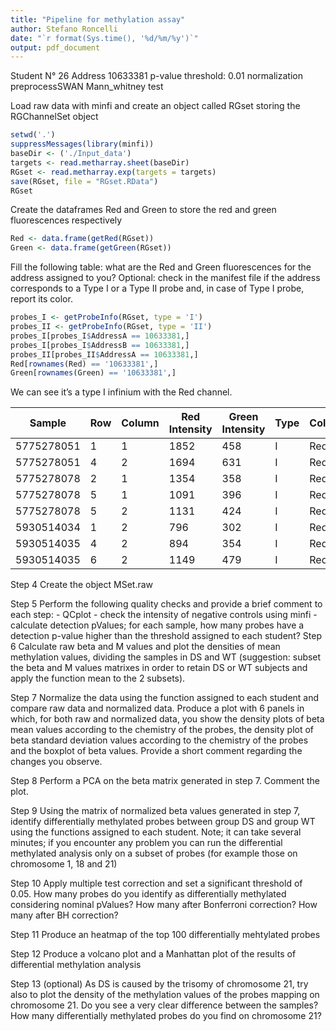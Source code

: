 ```yaml
---
title: "Pipeline for methylation assay"
author: Stefano Roncelli
date: "`r format(Sys.time(), '%d/%m/%y')`"
output: pdf_document
---
```

Student N° 26
Address 10633381
p-value threshold: 0.01
normalization preprocessSWAN
Mann_whitney test

Load raw data with minfi and create an object called RGset storing the RGChannelSet object
```r
setwd('.')
suppressMessages(library(minfi))
baseDir <- ('./Input_data')
targets <- read.metharray.sheet(baseDir)
RGset <- read.metharray.exp(targets = targets)
save(RGset, file = "RGset.RData")
RGset
```

Create the dataframes Red and Green to store the red and green fluorescences respectively
```r
Red <- data.frame(getRed(RGset))
Green <- data.frame(getGreen(RGset))
```

Fill the following table: what are the Red and Green fluorescences for the address assigned to you?
Optional: check in the manifest file if the address corresponds to a Type I or a Type II probe and, in case of Type I probe, report its color.
```r

probes_I <- getProbeInfo(RGset, type = 'I')
probes_II <- getProbeInfo(RGset, type = 'II')
probes_I[probes_I$AddressA == 10633381,]
probes_I[probes_I$AddressB == 10633381,]
probes_II[probes_II$AddressA == 10633381,]
Red[rownames(Red) == '10633381',]
Green[rownames(Green) == '10633381',]
```
We can see it's a type I infinium with the Red channel.

| Sample               | Row | Column | Red Intensity | Green Intensity | Type | Color |
|----------------------|-----|--------|---------------|-----------------|------|-------|
| 5775278051           | 1   | 1      | 1852          | 458             | I    | Red   |
| 5775278051           | 4   | 2      | 1694          | 631             | I    | Red   |
| 5775278078           | 2   | 1      | 1354          | 358             | I    | Red   |
| 5775278078           | 5   | 1      | 1091          | 396             | I    | Red   |
| 5775278078           | 5   | 2      | 1131          | 424             | I    | Red   |
| 5930514034           | 1   | 2      | 796           | 302             | I    | Red   |
| 5930514035           | 4   | 2      | 894           | 354             | I    | Red   |
| 5930514035           | 6   | 2      | 1149          | 479             | I    | Red   |

Step 4
Create the object MSet.raw

Step 5
Perform the following quality checks and provide a brief comment to each step:
- QCplot
- check the intensity of negative controls using minfi
- calculate detection pValues; for each sample, how many probes have a detection p-value higher than the threshold assigned to each student?
Step 6
Calculate raw beta and M values and plot the densities of mean methylation values, dividing the samples in DS and WT
(suggestion: subset the beta and M values matrixes in order to retain DS or WT subjects and apply the function mean to the 2 subsets).

Step 7
Normalize the data using the function assigned to each student and compare raw data and normalized data.
Produce a plot with 6 panels in which, for both raw and normalized data, you show the density plots of beta mean values according to the chemistry of the probes, the density plot of beta standard deviation values according to the chemistry of the probes and the boxplot of beta values.
Provide a short comment regarding the changes you observe.

Step 8
Perform a PCA on the beta matrix generated in step 7. Comment the plot.

Step 9
Using the matrix of normalized beta values generated in step 7, identify differentially methylated probes between group DS and group WT using the functions assigned to each student.
Note; it can take several minutes; if you encounter any problem you can run the differential methylated analysis only on a subset of probes (for example those on chromosome 1, 18 and 21)

Step 10
Apply multiple test correction and set a significant threshold of 0.05.
How many probes do you identify as differentially methylated considering nominal pValues?
How many after Bonferroni correction?
How many after BH correction?

Step 11
Produce an heatmap of the top 100 differentially mehtylated probes

Step 12
Produce a volcano plot and a Manhattan plot of the results of differential methylation analysis

Step 13 (optional)
As DS is caused by the trisomy of chromosome 21, try also to plot the density of the methylation values of the probes mapping on chromosome 21.
Do you see a very clear difference between the samples?
How many differentially methylated probes do you find on chromosome 21?

